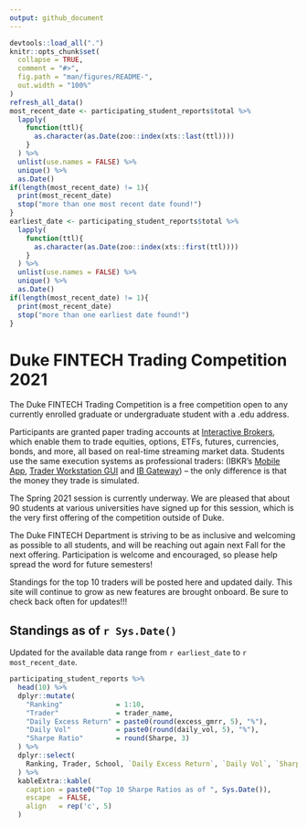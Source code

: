 ```yaml
---
output: github_document
---
```


<!-- README.md is generated from README.Rmd. Please edit that file -->

```r
devtools::load_all(".")
knitr::opts_chunk$set(
  collapse = TRUE,
  comment = "#>",
  fig.path = "man/figures/README-",
  out.width = "100%"
)
refresh_all_data()
most_recent_date <- participating_student_reports$total %>%
  lapply(
    function(ttl){
      as.character(as.Date(zoo::index(xts::last(ttl))))
    }
  ) %>%
  unlist(use.names = FALSE) %>%
  unique() %>%
  as.Date()
if(length(most_recent_date) != 1){
  print(most_recent_date)
  stop("more than one most recent date found!")
}
earliest_date <- participating_student_reports$total %>%
  lapply(
    function(ttl){
      as.character(as.Date(zoo::index(xts::first(ttl))))
    }
  ) %>%
  unlist(use.names = FALSE) %>%
  unique() %>%
  as.Date()
if(length(most_recent_date) != 1){
  print(most_recent_date)
  stop("more than one earliest date found!")
}
```

# Duke FINTECH Trading Competition 2021
The Duke FINTECH Trading Competition is a free competition open to any currently enrolled graduate or undergraduate student with a .edu address.

Participants are granted paper trading accounts at [Interactive
Brokers](https://www.interactivebrokers.com/en/index.php?f=1338&gclid=CjwKCAjw6fCCBhBNEiwAem5SO84OkMDwq8mlx6lCjOmAmCNDUaLbhxtQuFSUlozy6iLEZtmsve2w-hoCQ9sQAvD_BwE),
which enable them to trade equities, options, ETFs, futures, currencies, bonds,
and more, all based on real-time streaming market data. Students use the same
execution systems as professional traders: (IBKR's [Mobile
App](https://www.interactivebrokers.com/en/index.php?f=1300), [Trader
Workstation GUI](https://www.interactivebrokers.com/en/index.php?f=16040) and
[IB Gateway](https://www.interactivebrokers.com/en/index.php?f=16457)) -- the
only difference is that the money they trade is simulated.

The Spring 2021 session is currently underway. We are pleased that about 90
students at various universities have signed up for this session, which is the
very first offering of the competition outside of Duke.

The Duke FINTECH Department is striving to be as inclusive and welcoming as
possible to all students, and will be reaching out again next Fall for the next
offering. Participation is welcome and encouraged, so please help spread the
word for future semesters!

Standings for the top 10 traders will be posted here and updated daily. This
site will continue to grow as new features are brought onboard. Be sure to
check back often for updates!!!

## Standings as of `r Sys.Date()`
Updated for the available data range from `r earliest_date` to `r most_recent_date`.

``` r
participating_student_reports %>%
  head(10) %>%
  dplyr::mutate(
    "Ranking"             = 1:10,
    "Trader"              = trader_name,
    "Daily Excess Return" = paste0(round(excess_gmrr, 5), "%"),
    "Daily Vol"           = paste0(round(daily_vol, 5), "%"),
    "Sharpe Ratio"        = round(Sharpe, 3)
  ) %>%
  dplyr::select(
    Ranking, Trader, School, `Daily Excess Return`, `Daily Vol`, `Sharpe Ratio`
  ) %>%
  kableExtra::kable(
    caption = paste0("Top 10 Sharpe Ratios as of ", Sys.Date()), 
    escape  = FALSE,
    align   = rep('c', 5)
  )
```
